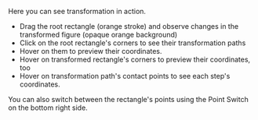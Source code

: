 Here you can see transformation in action.

- Drag the root rectangle (orange stroke) and observe changes in the transformed figure (opaque orange background)
- Click on the root rectangle's corners to see their transformation paths
- Hover on them to preview their coordinates.
- Hover on transformed rectangle's corners to preview their coordinates, too
- Hover on transformation path's contact points to see each step's coordinates.

You can also switch between the rectangle's points using the Point Switch on the bottom right side.
